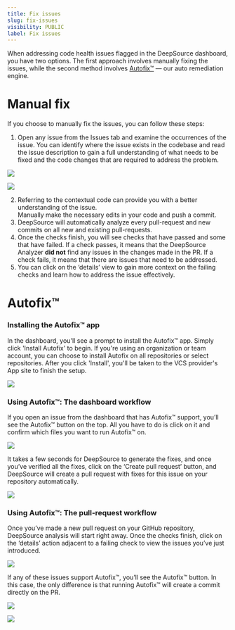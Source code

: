 ```yaml
---
title: Fix issues
slug: fix-issues
visibility: PUBLIC
label: Fix issues
---
```

When addressing code health issues flagged in the DeepSource dashboard, you have two options. The first approach involves manually fixing the issues, while the second method involves [Autofix™](https://deepsource-docs.readme.io/docs/autofix) — our auto remediation engine.

# Manual fix

If you choose to manually fix the issues, you can follow these steps:

1. Open any issue from the Issues tab and examine the occurrences of the issue. You can identify where the issue exists in the codebase and read the issue description to gain a full understanding of what needs to be fixed and the code changes that are required to address the problem.

![](https://files.readme.io/940adca-manual-fix-1.png)

![](https://files.readme.io/d74d8a0-manual-fix-2.png)

2. Referring to the contextual code can provide you with a better understanding of the issue.  
   Manually make the necessary edits in your code and push a commit.
3. DeepSource will automatically analyze every pull-request and new commits on all new and existing pull-requests.
4. Once the checks finish, you will see checks that have passed and some that have failed. If a check passes, it means that the DeepSource Analyzer **did not** find any issues in the changes made in the PR. If a check fails, it means that there are issues that need to be addressed.
5. You can click on the ‘details’ view to gain more context on the failing checks and learn how to address the issue effectively.

# Autofix™

### Installing the Autofix™ app

In the dashboard, you'll see a prompt to install the Autofix™ app. Simply click 'Install Autofix' to begin. If you're using an organization or team account, you can choose to install Autofix on all repositories or select repositories. After you click 'Install', you'll be taken to the VCS provider's App site to finish the setup.

![](https://files.readme.io/3a7681f-install-autofix.png)

### Using Autofix™: The dashboard workflow

If you open an issue from the dashboard that has Autofix™ support, you’ll see the Autofix™ button on the top. All you have to do is click on it and confirm which files you want to run Autofix™ on. 

![](https://files.readme.io/c618af9-Autofix.png)

It takes a few seconds for DeepSource to generate the fixes, and once you’ve verified all the fixes, click on the ‘Create pull request’ button, and DeepSource will create a pull request with fixes for this issue on your repository automatically.

![](https://files.readme.io/8f4b830-autofix-diff.png)

### Using Autofix™: The pull-request workflow

Once you’ve made a new pull request on your GitHub repository, DeepSource analysis will start right away. Once the checks finish, click on the ‘details’ action adjacent to a failing check to view the issues you’ve just introduced. 

![](https://files.readme.io/b8a6fcc-pr-flow-1.png)

If any of these issues support Autofix™, you’ll see the Autofix™ button. In this case, the only difference is that running Autofix™ will create a commit directly on the PR.

![](https://files.readme.io/2742522-pr-flow-2.png)

![](https://files.readme.io/0e22e12-pr-flow-3.png)
